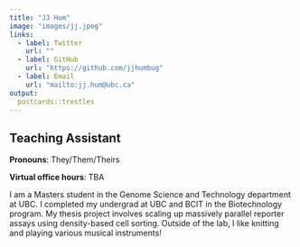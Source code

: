```yaml
---
title: "JJ Hum"
image: "images/jj.jpeg"
links:
  - label: Twitter
    url: ""
  - label: GitHub
    url: "https://github.com/jjhumbug"
  - label: Email
    url: "mailto:jj.hum@ubc.ca"
output:
  postcards::trestles
---
```


## Teaching Assistant

**Pronouns**: They/Them/Theirs

**Virtual office hours**: TBA

I am a Masters student in the Genome Science and Technology department at UBC. I completed my undergrad at UBC and BCIT in the Biotechnology program. My thesis project involves scaling up massively parallel reporter assays using density-based cell sorting. Outside of the lab, I like knitting and playing various musical instruments!